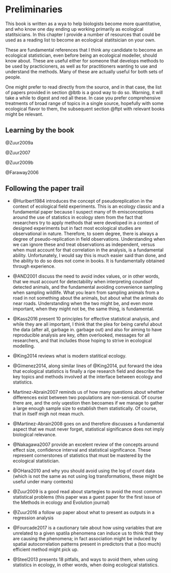 # Preliminaries {#prelim}

This book is written as a wya to help biologists become more quantitative, and who know one day ending up working primarily as ecological statitsicians. In this chapter I provide a number of resources that could be used as a reading list to become an ecological statitsician on your own.

These are fundamental references that I think any candidate to become an ecological statistician, even before being an ecological modeller, should know about. These are useful either for someone that develops methods to be used by practicioners, as well as for practitioners wanting to use and understand the methods. Many of these are actually useful for both sets of people.

One might prefer to read directly from the source, and in that case, the list of papers provided in   section @lbtb is a good way to do so. Warning, it will take a while to digest and red all these. In case you prefer comprehensive treatments of broad range of topics in a single source, hopefully with some ecological flavor to them, the subsequent section @ftpt with relevant books might be relevant. 

## Learning by the book {#lbtb}

@Zuur2009a

@Zuur2007

@Zuur2009b

@Faraway2006

## Following the paper trail {#ftpt}


* @Hurlbert1984 introduces the concept of pseudoreplication in the context of ecological field experiments. This is an ecology classic and a fundamental paper because I suspect many of th emisconceptions around the use of statistics in ecology stem from the fact that researchers try to apply methods that were developed in a context of designed experiments but in fact most ecological studies are observational in nature. Therefore, to soem degree, there is always a degree of pseudo-replication in field observations. Understanding when we can ignore these and treat observations as independent, versus when must account for that correlation in the analysis, is a fundamental ability. Unfortunately, I would say this is much easier said than done, and the ability to do so does not come in books. It is fundamentally obtained through experience. 

* @AND2001 discuss the need to avoid index values, or in other words, that we must account for detectability when interpreting coundsof detected animals, and the fundamental avoiding convenience sampling when sampling wildlife. What you learn from sampling animals from a road in not something about the animals, but about what the animals do near roads. Understanding when the two might be, and even more important, when they might not be, the same thing, is fundamental.

* @Kass2016 present 10 principles for effective statistical analysis, and while they are all important, I think that the plea for being careful about the data (after all, garbage in. garbage out) and also for aiming to have reproducible analysis are key, often overlooked, messages for all researchers, and that includes those hoping to strive in ecological modelling.

* @King2014 reviews what is modern statitical ecology. 

* @Gimenez2014, along similar lines of @King2014, put forward the idea that ecological statistics is finally a ripe research field and describe the key topics and methods involved at the interface between ecology and statistics.

* Martinez-Abrain2007 reminds us of how many questions about whether differences exist between two populations are non-sensical. Of course there are, and the only uqestion then becoames if we manage to gather a large enough sample size to establish them statistically. Of course, that in itself migh not mean much.

* @Martinez-Abrain2008 goes on and therefore discusses a fundamental aspect that we must never forget, statistical significance does not imply biological relevance.

* @Nakagawa2007 provide an excelent review of the concepts around effect size, confidence interval and statistical significance. These represent cornerstones of statistics that must be mastered by the ecological statistician.

* @OHara2010 and why you should avoid using the log of count data (which is not the same as not using log transformations, these might be useful under many contexts)

* @Zuur2009 is a good read about startegies to avoid the most common statistical problems (this paper was a guest paper for the first issue of the Methods in ecology and Evolution journal)

* @Zuur2016 a follow up paper about what to present as outputs in a regression analysis

* @Fourcade2017 is a cautionary tale about how using variables that are unrelated to a given spatila phenomena can induce us to think that they are causing the phenomena; in fact association might be induced by spatial autocorrelation patterns present in predictors that a (too much) efficient method might pick up.

* @Steel2013 presents 18 pitfalls, and ways to avoid them, when using statistics in ecology, in other words, when doing ecological statistics.
